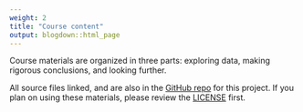 ```yaml
---
weight: 2
title: "Course content"
output: blogdown::html_page
---
```


Course materials are organized in three parts: exploring data, making 
rigorous conclusions, and looking further.

All source files linked, and are also in the [GitHub repo](https://github.com/rstudio-education/datascience-box) for this project. 
If you plan on using these materials, please review the [LICENSE](https://github.com/rstudio-education/datascience-box/blob/master/LICENSE.md) first.
